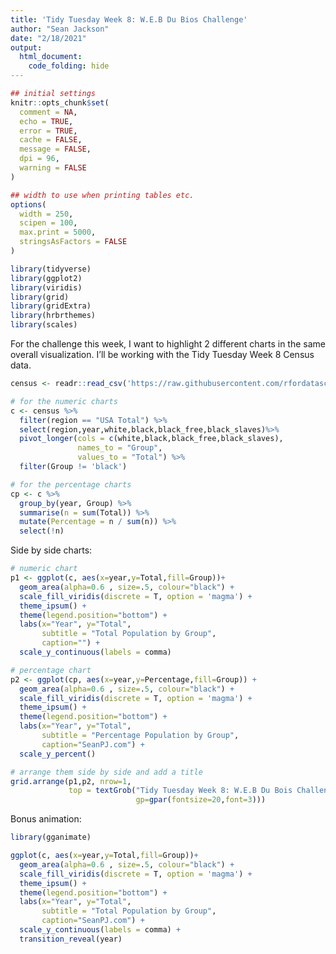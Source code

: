 ```yaml
---
title: 'Tidy Tuesday Week 8: W.E.B Du Bios Challenge'
author: "Sean Jackson"
date: "2/18/2021"
output: 
  html_document:
    code_folding: hide
---
```


```r
## initial settings
knitr::opts_chunk$set(
  comment = NA,
  echo = TRUE,
  error = TRUE,
  cache = FALSE,
  message = FALSE,
  dpi = 96,
  warning = FALSE
)

## width to use when printing tables etc.
options(
  width = 250,
  scipen = 100,
  max.print = 5000,
  stringsAsFactors = FALSE
)
```

<style>
.table {
  width: auto;
}
ul, ol {
  padding-left: 18px;
}
pre, code, pre code {
  overflow: auto;
  white-space: pre;
  word-wrap: normal;
  background-color: #ffffff;
}
</style>

```r
library(tidyverse)
library(ggplot2)
library(viridis)
library(grid)
library(gridExtra)
library(hrbrthemes)
library(scales)
```

For the challenge this week, I want to highlight 2 different charts in the same overall visualization. I'll be working with the Tidy Tuesday Week 8 Census data.


```r
census <- readr::read_csv('https://raw.githubusercontent.com/rfordatascience/tidytuesday/master/data/2021/2021-02-16/census.csv')

# for the numeric charts
c <- census %>%
  filter(region == "USA Total") %>%
  select(region,year,white,black,black_free,black_slaves)%>%
  pivot_longer(cols = c(white,black,black_free,black_slaves), 
               names_to = "Group", 
               values_to = "Total") %>%
  filter(Group != 'black')

# for the percentage charts
cp <- c %>%
  group_by(year, Group) %>%
  summarise(n = sum(Total)) %>%
  mutate(Percentage = n / sum(n)) %>%
  select(!n)
```

Side by side charts:

```r
# numeric chart
p1 <- ggplot(c, aes(x=year,y=Total,fill=Group))+
  geom_area(alpha=0.6 , size=.5, colour="black") +
  scale_fill_viridis(discrete = T, option = 'magma') +
  theme_ipsum() +
  theme(legend.position="bottom") +
  labs(x="Year", y="Total",
       subtitle = "Total Population by Group",
       caption="") +
  scale_y_continuous(labels = comma) 

# percentage chart
p2 <- ggplot(cp, aes(x=year,y=Percentage,fill=Group)) +
  geom_area(alpha=0.6 , size=.5, colour="black") +
  scale_fill_viridis(discrete = T, option = 'magma') +
  theme_ipsum() +
  theme(legend.position="bottom") +
  labs(x="Year", y="Total",
       subtitle = "Percentage Population by Group",
       caption="SeanPJ.com") +
  scale_y_percent()

# arrange them side by side and add a title
grid.arrange(p1,p2, nrow=1,
             top = textGrob("Tidy Tuesday Week 8: W.E.B Du Bois Challenge",
                            gp=gpar(fontsize=20,font=3)))
```

Bonus animation:

```r
library(gganimate)

ggplot(c, aes(x=year,y=Total,fill=Group))+
  geom_area(alpha=0.6 , size=.5, colour="black") +
  scale_fill_viridis(discrete = T, option = 'magma') +
  theme_ipsum() +
  theme(legend.position="bottom") +
  labs(x="Year", y="Total",
       subtitle = "Total Population by Group",
       caption="SeanPJ.com") +
  scale_y_continuous(labels = comma) +
  transition_reveal(year) 
```

